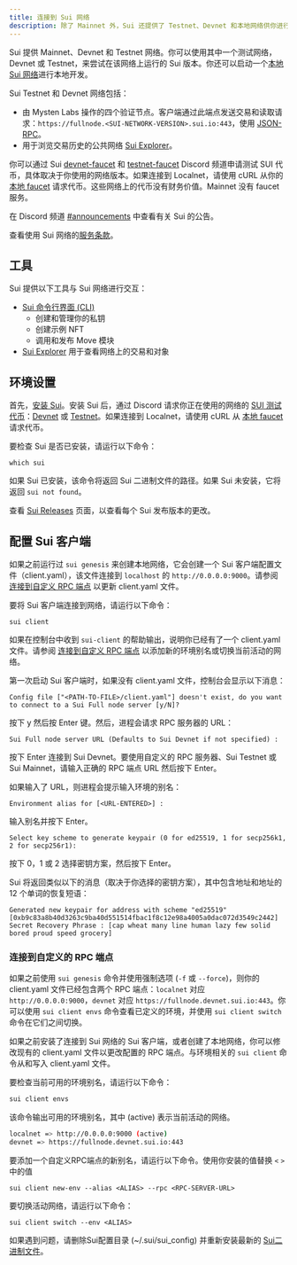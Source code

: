 ```yaml
---
title: 连接到 Sui 网络
description: 除了 Mainnet 外，Sui 还提供了 Testnet、Devnet 和本地网络供你进行开发。你还可以配置自定义的 RPC 端点。
---
```


Sui 提供 Mainnet、Devnet 和 Testnet 网络。你可以使用其中一个测试网络，Devnet 或 Testnet，来尝试在该网络上运行的 Sui 版本。你还可以启动一个[本地 Sui 网络](./local-network.mdx)进行本地开发。

Sui Testnet 和 Devnet 网络包括：

- 由 Mysten Labs 操作的四个验证节点。客户端通过此端点发送交易和读取请求：`https://fullnode.<SUI-NETWORK-VERSION>.sui.io:443`，使用 [JSON-RPC](/references/sui-api/json-rpc-format.mdx)。
- 用于浏览交易历史的公共网络 [Sui Explorer](https://suiexplorer.com/)。

你可以通过 Sui [devnet-faucet](https://discordapp.com/channels/916379725201563759/971488439931392130) 和 [testnet-faucet](https://discord.com/channels/916379725201563759/1037811694564560966) Discord 频道申请测试 SUI 代币，具体取决于你使用的网络版本。如果连接到 Localnet，请使用 cURL 从你的 [本地 faucet](./local-network.mdx#use-the-local-faucet) 请求代币。这些网络上的代币没有财务价值。Mainnet 没有 faucet 服务。

在 Discord 频道 [#announcements](https://discord.com/channels/916379725201563759/925109817834631189) 中查看有关 Sui 的公告。

查看使用 Sui 网络的[服务条款](https://sui.io/terms/)。

## 工具

Sui 提供以下工具与 Sui 网络进行交互：

- [Sui 命令行界面 (CLI)](/references/cli/client.mdx)
  - 创建和管理你的私钥
  - 创建示例 NFT
  - 调用和发布 Move 模块
- [Sui Explorer](https://github.com/MystenLabs/sui/blob/main/apps/explorer/README.md) 用于查看网络上的交易和对象

## 环境设置

首先，[安装 Sui](./sui-install.mdx#install-binaries)。安装 Sui 后，通过 Discord 请求你正在使用的网络的 [SUI 测试代币](#request-gas-tokens)：[Devnet](https://discordapp.com/channels/916379725201563759/971488439931392130) 或 [Testnet](https://discord.com/channels/916379725201563759/1037811694564560966)。如果连接到 Localnet，请使用 cURL 从 [本地 faucet](./local-network.mdx#use-the-local-faucet) 请求代币。

要检查 Sui 是否已安装，请运行以下命令：

```shell
which sui
```

如果 Sui 已安装，该命令将返回 Sui 二进制文件的路径。如果 Sui 未安装，它将返回 `sui not found`。

查看 [Sui Releases](https://github.com/MystenLabs/sui/releases) 页面，以查看每个 Sui 发布版本的更改。

## 配置 Sui 客户端

如果之前运行过 `sui genesis` 来创建本地网络，它会创建一个 Sui 客户端配置文件（client.yaml），该文件连接到 `localhost` 的 `http://0.0.0.0:9000`。请参阅 [连接到自定义 RPC 端点](#connect-to-a-custom-rpc-endpoint) 以更新 client.yaml 文件。

要将 Sui 客户端连接到网络，请运行以下命令：

```shell
sui client
```

如果在控制台中收到 `sui-client` 的帮助输出，说明你已经有了一个 client.yaml 文件。请参阅 [连接到自定义 RPC 端点](#connect-to-a-custom-rpc-endpoint) 以添加新的环境别名或切换当前活动的网络。

第一次启动 Sui 客户端时，如果没有 client.yaml 文件，控制台会显示以下消息：

```
Config file ["<PATH-TO-FILE>/client.yaml"] doesn't exist, do you want to connect to a Sui Full node server [y/N]?
```

按下 y 然后按 Enter 键。然后，进程会请求 RPC 服务器的 URL：

```
Sui Full node server URL (Defaults to Sui Devnet if not specified) :
```

按下 Enter 连接到 Sui Devnet。要使用自定义的 RPC 服务器、Sui Testnet 或 Sui Mainnet，请输入正确的 RPC 端点 URL 然后按下 Enter。

如果输入了 URL，则进程会提示输入环境的别名：

```
Environment alias for [<URL-ENTERED>] :
```

输入别名并按下 Enter。

```
Select key scheme to generate keypair (0 for ed25519, 1 for secp256k1, 2 for secp256r1):
```

按下 0，1 或 2 选择密钥方案，然后按下 Enter。

Sui 将返回类似以下的消息（取决于你选择的密钥方案），其中包含地址和地址的 12 个单词的恢复短语：

```
Generated new keypair for address with scheme "ed25519" [0xb9c83a8b40d3263c9ba40d551514fbac1f8c12e98a4005a0dac072d3549c2442]
Secret Recovery Phrase : [cap wheat many line human lazy few solid bored proud speed grocery]
```

### 连接到自定义的 RPC 端点

如果之前使用 `sui genesis` 命令并使用强制选项 (`-f` 或 `--force`)，则你的 client.yaml 文件已经包含两个 RPC 端点：`localnet` 对应 `http://0.0.0.0:9000`，`devnet` 对应 `https://fullnode.devnet.sui.io:443`。你可以使用 `sui client envs` 命令查看已定义的环境，并使用 `sui client switch` 命令在它们之间切换。

如果之前安装了连接到 Sui 网络的 Sui 客户端，或者创建了本地网络，你可以修改现有的 client.yaml 文件以更改配置的 RPC 端点。与环境相关的 `sui client` 命令从和写入 client.yaml 文件。

要检查当前可用的环境别名，请运行以下命令：

```sh
sui client envs
```

该命令输出可用的环境别名，其中 (active) 表示当前活动的网络。

```sh
localnet => http://0.0.0.0:9000 (active)
devnet => https://fullnode.devnet.sui.io:443
```

要添加一个自定义RPC端点的新别名，请运行以下命令。使用你安装的值替换 `<` `>` 中的值

```shell
sui client new-env --alias <ALIAS> --rpc <RPC-SERVER-URL>
```

要切换活动网络，请运行以下命令：

```shell
sui client switch --env <ALIAS>
```

如果遇到问题，请删除Sui配置目录 (~/.sui/sui_config) 并重新安装最新的 [Sui二进制文件](./sui-install.mdx#install-sui-binaries)。

